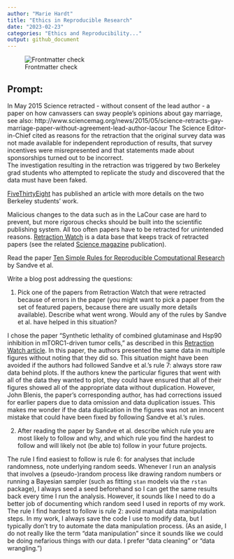 ```yaml
---
author: "Marie Hardt"
title: "Ethics in Reproducible Research"
date: "2023-02-23"
categories: "Ethics and Reproducibility..."
output: github_document
---
```


![Frontmatter check](https://github.com/Stat585-at-ISU/blog-5-hardtme/actions/workflows/check-yaml.yaml/badge.svg)


## Prompt:

In May 2015 Science retracted - without consent of the lead author - a paper on  how canvassers can sway people's opinions about gay marriage, 
see also: http://www.sciencemag.org/news/2015/05/science-retracts-gay-marriage-paper-without-agreement-lead-author-lacour
The Science Editor-in-Chief cited as reasons for the retraction that the original survey data was not made available for independent reproduction of results, that survey incentives were misrepresented and that statements made about sponsorships turned out to be incorrect.<br>
The investigation resulting in the retraction was triggered by two  Berkeley grad students who attempted to replicate the study and discovered that the data must have been faked.
 
[FiveThirtyEight](https://fivethirtyeight.com/features/how-two-grad-students-uncovered-michael-lacour-fraud-and-a-way-to-change-opinions-on-transgender-rights/) has published an article with more details on the two Berkeley students' work.

Malicious changes to the data such as in the LaCour case are hard to prevent, but more rigorous checks should be built into the scientific publishing system. All too often papers have to be retracted for unintended reasons. [Retraction Watch](https://retractionwatch.com/) is a data base that keeps track of retracted papers (see the related [Science magazine](https://www.sciencemag.org/news/2018/10/what-massive-database-retracted-papers-reveals-about-science-publishing-s-death-penalty) publication). 

Read the paper [Ten Simple Rules for Reproducible Computational Research](https://journals.plos.org/ploscompbiol/article?id=10.1371/journal.pcbi.1003285) by Sandve et al.


Write a blog post addressing the questions: 

1. Pick one of the papers from Retraction Watch that were retracted because of errors in the paper (you might want to pick a paper from the set of featured papers, because there are usually more details available). Describe what went wrong. Would any of the rules by Sandve et al. have helped in this situation?

I chose the paper "Synthetic lethality of combined glutaminase and Hsp90 inhibition in mTORC1-driven tumor cells," as described in this [Retraction Watch article](https://retractionwatch.com/2023/02/01/former-harvard-researchers-lose-pnas-paper-for-reusing-data/#more-126484). In this paper, the authors presented the same data in multiple figures without noting that they did so. This situation might have been avoided if the authors had followed Sandve et al.'s rule 7: always store raw data behind plots. If the authors knew the particular figures that went with all of the data they wanted to plot, they could have ensured that all of their figures showed all of the appropriate data without duplication. However, John Blenis, the paper's corresponding author, has had corrections issued for earlier papers due to data omission and data duplication issues. This makes me wonder if the data duplication in the figures was not an innocent mistake that could have been fixed by following Sandve et al.'s rules.

2. After reading the paper by Sandve et al. describe which rule you are most likely to follow and why, and which rule you find the hardest to follow and will likely not (be able to) follow in your future projects.

The rule I find easiest to follow is rule 6: for analyses that include randomness, note underlying random seeds. Whenever I run an analysis that involves a (pseudo-)random process like drawing random numbers or running a Bayesian sampler (such as fitting `stan` models via the `rstan` package), I always seed a seed beforehand so I can get the same results back every time I run the analysis. However, it sounds like I need to do a better job of documenting which random seed I used in reports of my work.
The rule I find hardest to follow is rule 2: avoid manual data manipulation steps. In my work, I always save the code I use to modify data, but I typically don't try to automate the data manipulation process. (As an aside, I do not really like the term "data manipulation" since it sounds like we could be doing nefarious things with our data. I prefer "data cleaning" or "data wrangling.")





